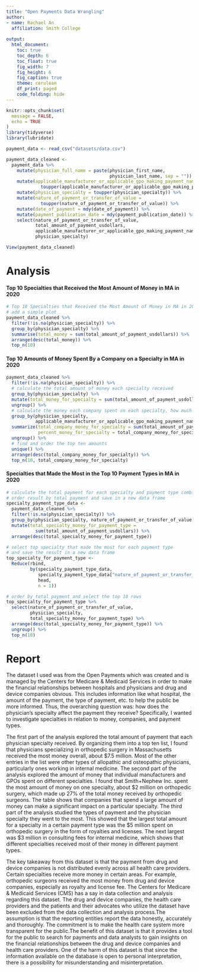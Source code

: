 ```yaml
---
title: "Open Payments Data Wrangling" 
author:
- name: Rachael An
  affiliation: Smith College
 
output: 
  html_document:
    toc: true
    toc_depth: 6
    toc_float: true
    fig_width: 7
    fig_height: 6
    fig_caption: true
    theme: cerulean
    df_print: paged
    code_folding: hide
---
```


```r
knitr::opts_chunk$set(
  message = FALSE,
  echo = TRUE
)
library(tidyverse)
library(lubridate)

```

```r
payment_data <- read_csv("datasets/data.csv")
```

```r
 
payment_data_cleaned <- 
  payment_data %>%
    mutate(physician_full_name = paste(physician_first_name,
                                       physician_last_name, sep = "")) %>%
    mutate(applicable_manufacturer_or_applicable_gpo_making_payment_name =
             toupper(applicable_manufacturer_or_applicable_gpo_making_payment_name)) %>%
    mutate(physician_specialty = toupper(physician_specialty)) %>%
    mutate(nature_of_payment_or_transfer_of_value =
             toupper(nature_of_payment_or_transfer_of_value)) %>%
    mutate(date_of_payment = mdy(date_of_payment)) %>%
    mutate(payment_publication_date = mdy(payment_publication_date)) %>%
    select(nature_of_payment_or_transfer_of_value, 
           total_amount_of_payment_usdollars,
           applicable_manufacturer_or_applicable_gpo_making_payment_name, 
           physician_specialty)

View(payment_data_cleaned)
```

# Analysis
 
#### Top 10 Specialties that Received the Most Amount of Money in MA in 2020
 
```r
 
# Top 10 Specialties that Received the Most Amount of Money in MA in 2020
# add a simple plot
payment_data_cleaned %>%
  filter(!is.na(physician_specialty)) %>%
  group_by(physician_specialty) %>%
  summarise(total_money = sum(total_amount_of_payment_usdollars)) %>%
  arrange(desc(total_money)) %>%
  top_n(10)
```

#### Top 10 Amounts of Money Spent By a Company on a Specialty in MA in 2020 
 
```r
 
payment_data_cleaned %>%
  filter(!is.na(physician_specialty)) %>%
  # calculate the total amount of money each specialty received
  group_by(physician_specialty) %>%
  mutate(total_money_for_specialty = sum(total_amount_of_payment_usdollars)) %>%
  ungroup() %>%
  # calculate the money each company spent on each specialty, how much of the specialty total came from that company
  group_by(physician_specialty,
           applicable_manufacturer_or_applicable_gpo_making_payment_name) %>%
  summarize(total_company_money_for_specialty = sum(total_amount_of_payment_usdollars),
            percent_money_for_specialty = total_company_money_for_specialty / total_money_for_specialty) %>%
  ungroup() %>%
  # find and order the top ten amounts
  unique() %>%
  arrange(desc(total_company_money_for_specialty)) %>%
  top_n(10, total_company_money_for_specialty)
```
 
#### Specialties that Made the Most in the Top 10 Payment Types in MA in 2020
 
```r
 
 
# calculate the total payment for each specialty and payment type combination and
# order result by total payment and save in a new data frame
specialty_payment_type_data <-
  payment_data_cleaned %>%
  filter(!is.na(physician_specialty)) %>%
  group_by(physician_specialty, nature_of_payment_or_transfer_of_value) %>%
  mutate(total_specialty_money_for_payment_type = 
           sum(total_amount_of_payment_usdollars)) %>%
  arrange(desc(total_specialty_money_for_payment_type)) 

# select top specialty that made the most for each payment type
# and save the result in a new data frame
top_specialty_for_payment_type <-
  Reduce(rbind,
         by(specialty_payment_type_data,
            specialty_payment_type_data["nature_of_payment_or_transfer_of_value"],
            head,
            n = 1)) 

# order by total payment and select the top 10 rows
top_specialty_for_payment_type %>%
  select(nature_of_payment_or_transfer_of_value, 
         physician_specialty, 
         total_specialty_money_for_payment_type) %>%
  arrange(desc(total_specialty_money_for_payment_type)) %>%
  ungroup() %>%
  top_n(10)
```

# Report

  The dataset I used was from the Open Payments which was created and is managed by the Centers for Medicare & Medicaid Services in order to make the financial relationships between hospitals and physicians and drug and device companies obvious. This includes information like what hospital, the amount of the payment, the type of payment, etc. to help the public be more informed. Thus, the overarching question was: how does the physician's specialty affect the payment they receive? Specifically, I wanted to investigate specialties in relation to money, companies, and payment types.
  
  The first part of the analysis explored the total amount of payment that each physician specialty received. By organizing them into a top ten list, I found that physicians specializing in orthopedic surgery in Massachusetts received the most money overall, about \$7.5 million. Most of the other entries in the list were other types of allopathic and osteopathic physicians, particularly ones working in internal medicine. The second part of the analysis explored the amount of money that individual manufacturers and GPOs spent on different specialties. I found that Smith+Nephew Inc. spent the most amount of money on one specialty, about \$2 million on orthopedic surgery, which made up 27% of the total money received by orthopedic surgeons. The table shows that companies that spend a large amount of money can make a significant impact on a particular specialty. The third part of the analysis studied the types of payment and the physician specialty they went to the most. This showed that the largest total amount for a specialty in a certain payment type was the \$5 million spent on orthopedic surgery in the form of royalties and licenses. The next largest was $3 million in consulting fees for internal medicine, which shows that different specialties received most of their money in different payment types.
  
  The key takeaway from this dataset is that the payment from drug and device companies is not distributed evenly across all health care providers. Certain specialties receive more money in certain areas. For example, orthopedic surgeons received the most money from drug and device companies, especially as royalty and license fee. The Centers for Medicare & Medicaid Services (CMS) has a say in data collection and analysis regarding this dataset. The drug and device companies, the health care providers and the patients and their advocates who utilize the dataset have been excluded from the data collection and analysis process.The assumption is that the reporting entities report the data honestly, accurately and thoroughly. The commitment is to make the health care system more transparent for the public.The benefit of this dataset is that it provides a tool for the public to search for payments and data analysts to gain insights on the financial relationships between the drug and device companies and health care providers. One of the harm of this dataset is that since the information available on the database is open to personal interpretation, there is a possibility for misunderstanding and misinterpretation.
 
